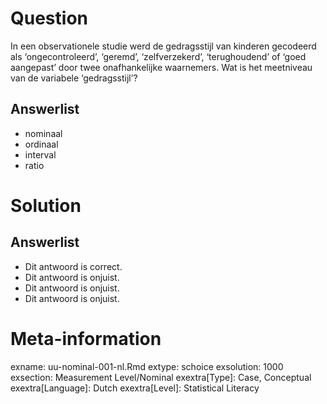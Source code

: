 Question
========
  
In een observationele studie werd de gedragsstijl van kinderen gecodeerd als ‘ongecontroleerd’, ‘geremd’, ‘zelfverzekerd’, ‘terughoudend’ of ‘goed aangepast’ door twee onafhankelijke waarnemers. Wat is het meetniveau van de variabele ‘gedragsstijl’?

Answerlist
----------
* nominaal
* ordinaal
* interval
* ratio

Solution
========

Answerlist
----------
* Dit antwoord is correct.
* Dit antwoord is onjuist.
* Dit antwoord is onjuist.
* Dit antwoord is onjuist.

Meta-information
================
exname: uu-nominal-001-nl.Rmd
extype: schoice
exsolution: 1000
exsection: Measurement Level/Nominal
exextra[Type]: Case, Conceptual
exextra[Language]: Dutch
exextra[Level]: Statistical Literacy
